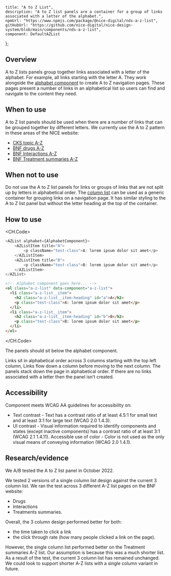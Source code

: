 
	title: "A to Z List",
	description: "A to Z list panels are a container for a group of links associated with a letter of the alphabet.",
	npmUrl: "https://www.npmjs.com/package/@nice-digital/nds-a-z-list",
	gitHubUrl: "https://github.com/nice-digital/nice-design-system/blob/main/components/nds-a-z-list",
	component: DefaultAZList
};

## Overview

A to Z lists panels group together links associated with a letter of the alphabet. For example, all links starting with the letter A.
They work alongside the [alphabet component](/components/alphabet) to create A to Z navigation pages. These pages present a number of links in an alphabetical list so users can find and navigate to the content they need.

## When to use

A to Z list panels should be used when there are a number of links that can be grouped together by different letters.
We currently use the A to Z pattern in these areas of the NICE website:

-   [CKS topic A-Z](https://cks.nice.org.uk/topics/#a)
-   [BNF drugs A-Z](https://bnf.nice.org.uk/drugs/)
-   [BNF Interactions A-Z](https://bnf.nice.org.uk/interactions/)
-   [BNF Treatment summaries A-Z](https://bnf.nice.org.uk/treatment-summaries/)

## When not to use

Do not use the A to Z list panels for links or groups of links that are not split up by letters in alphabetical order.
The [column list](/components/column-list) can be used as a generic container for grouping links on a navigation page. It has similar styling to the A to Z list panel but without the letter heading at the top of the container.

## How to use

<Example>
<DefaultAZList />

<CH.Code>
```js React
<AZList alphabet={AlphabetComponent}>
	<AZListItem title="A">
		<p className="test-class">A: lorem ipsum dolor sit amet</p>
	</AZListItem>
	<AZListItem title="B">
		<p className="test-class">B: lorem ipsum dolor sit amet</p>
	</AZListItem>
</AZList>
```
```html HTML
<!-- Alphabet component goes here... -->
<ol class="a-z-list" data-component="a-z-list">
  <li class="a-z-list__item">
    <h2 class="a-z-list__item-heading" id="a">A</h2>
    <p class="test-class">A: lorem ipsum dolor sit amet</p>
  </li>
  <li class="a-z-list__item">
    <h2 class="a-z-list__item-heading" id="b">B</h2>
    <p class="test-class">B: lorem ipsum dolor sit amet</p>
  </li>
</ol>
```
</CH.Code>
</Example>

The panels should sit below the alphabet component.

<Screenshot image="az-1.png" alt="Screenshot of the A-Z List component" caption="Panels sit under the alphabet component which lets users select a letter." />

Links sit in alphabetical order across 3 columns starting with the top left column, Links flow down a column before moving to the next column.
The panels stack down the page in alphabetical order.
If there are no links associated with a letter then the panel isn’t created.

<Screenshot image="az-2.png" alt="Screenshot of the A-Z List component" caption="No panels created for X and Y." />

## Accessibility

Component meets WCAG AA guidelines for accessibility on:

- Text contrast - Text has a contrast ratio of at least 4.5:1 for small text and at least 3:1 for large text (WCAG 2.0 1.4.3).
-  UI contrast - Visual information required to identify components and states (except inactive components) has a contrast ratio of at least 3:1 (WCAG 2.1 1.4.11).
Accessible use of color - Color is not used as the only visual means of conveying information (WCAG 2.0 1.4.1).

## Research/evidence

We A/B tested the A to Z list panel in October 2022.

We tested 2 versions of a single column list design against the current 3 column list. We ran the test across 3 different A-Z list pages on the BNF website:
-   Drugs
-   Interactions
-   Treatments summaries.

Overall, the 3 column design performed better for both:

-   the time taken to click a link
-   the click through rate (how many people clicked a link on the page).

However, the single column list performed better on the Treatment summaries A-Z list. Our assumption is because this was a much shorter list.
As a result of the test, the current 3 column list has remained unchanged. We could look to support shorter A-Z lists with a single column variant in future.

